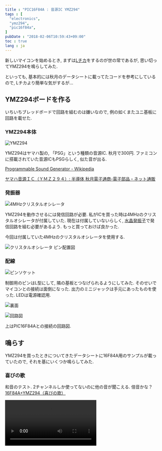 ```yaml
---
title : "PIC16F84A : 音源IC YMZ294"
tags : [
  "electronics",
  "ymz294",
  "pic16f84a",
]
pubDate : "2018-02-06T10:59:43+09:00"
toc : true
lang : ja
---
```



新しいマイコンを始めるとき, まずは[Lチカ](http://dic.nicovideo.jp/a/l%E3%83%81%E3%82%AB)をするのが世の常であるが, 思い切ってYMZ294を鳴らしてみた.

といっても, 基本的には秋月のデータシートに載ってたコードを参考にしているので, Lチカより簡単な気がするが...

## YMZ294ボードを作る

いちいちブレッドボードで回路を組むのは嫌いなので,
例の如くまたユニ基板に回路を載せた.

### YMZ294本体

![YMZ294](./ymz294-1.jpg)

YMZ294はヤマハ製の, 「PSG」という種類の音源IC. 秋月で300円.
ファミコンに搭載されていた音源ICもPSGらしく, 似た音が出る.

[Programmable Sound Generator - Wikipedia](https://ja.wikipedia.org/wiki/Programmable_Sound_Generator)

[ヤマハ音源ＩＣ（ＹＭＺ２９４）: 半導体 秋月電子通商-電子部品・ネット通販](http://akizukidenshi.com/catalog/g/gI-12141/)

### 発振器

![4MHzクリスタルオシレータ](./ymz294-2.jpg)

YMZ294を動作させるには発信回路が必要.
私がICを買った時は4MHzのクリスタルオシレータが付属していた.
現在は付属していないらしく, [水晶発振子](http://akizukidenshi.com/catalog/g/gP-08665/)で発信回路を組む必要があるよう.
もっと買っておけば良かった.

今回は付属していた4MHzのクリスタルオシレータを使用する.

![クリスタルオシレータ ピン配置図](./ymz294-3.png)

### 配線

![ピンソケット](./ymz294-4.jpg)

制御用のピンはL型にして, 隣の基板とつなげられるようにしてみた.
そのせいでマイコンとの接続は面倒になった.
出力のミニジャックは手元にあったものを使った.
LEDは電源確認用.

![裏面](./ymz294-5.jpg)

![回路図](./ymz294-6.png)

上はPIC16F84Aとの接続の回路図.

## 鳴らす

YMZ294を買ったときについてきたデータシートに16F84A用のサンプルが載っていたので, それを基にいくつか鳴らしてみた.


### 喜びの歌

和音のテスト.
2チャンネルしか使ってないのに他の音が聞こえる. 倍音かな？
[16F84A+YMZ294（喜びの歌）](https://gist.github.com/xiupos/a4c3d3396ceaa2aeb02f63ac9f5ae67f)

<Video src="ymz294-1.mp4" />


### きらきら星（エンベロープ使用）
エンベロープで減衰をしてみた. エンベロープ周波数は適当.
[16F84A+YMZ294（きらきら星, エンベロープ）](https://gist.github.com/xiupos/ef6cd501f81ce69d553674f23d50f842)

<Video src="ymz294-2.mp4" />


### ドラム風（エンベロープ使用）
ドラムっぽくなったかな.
[16F84A+YMZ294（ドラム風, エンベロープ）](https://gist.github.com/xiupos/70c8780308edc1861a601429b6e207fe)

<Video src="ymz294-3.mp4" />
